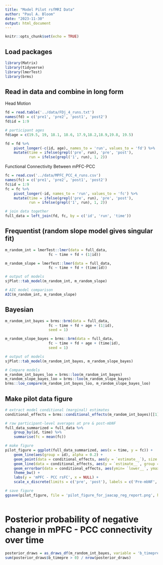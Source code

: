 ```yaml
---
title: "Model Pilot rsfMRI Data"
author: "Paul A. Bloom"
date: "2023-11-30"
output: html_document
---
```


```r
knitr::opts_chunk$set(echo = TRUE)
```

## Load packages

```r
library(Matrix)
library(tidyverse)
library(lmerTest)
library(brms)
```
## Read in data and combine in long form

Head Motion
```r
fd = read.table('../data/FDj_4_runs.txt')
names(fd) = c('pre1', 'pre2', 'post1', 'post2')
fd$id = 1:9

# participant ages
fd$age = c(19.5, 19, 18.1, 18.6, 17.9,18.2,18.9,19.8, 19.5)

fd = fd %>%
    pivot_longer(-c(id, age), names_to = 'run', values_to = 'fd') %>%
    mutate(time = ifelse(grepl('pre', run), 'pre', 'post'),
           run = ifelse(grepl('1', run), 1, 2))

```

Functional Connectivity Between mPFC-PCC
```r
fc = read.csv('../data/MPFC_PCC_4_runs.csv')
names(fc) = c('pre1', 'pre2', 'post1', 'post2')
fc$id = 1:9
fc = fc %>%
    pivot_longer(-id, names_to = 'run', values_to = 'fc') %>%
    mutate(time = ifelse(grepl('pre', run), 'pre', 'post'),
           run = ifelse(grepl('1', run), 1, 2))

# join data together
full_data = left_join(fd, fc, by = c('id', 'run', 'time'))
```


## Frequentist (random slope model gives singular fit)
```r
m_random_int = lmerTest::lmer(data = full_data,
                    fc ~ time + fd + (1|id))

m_random_slope = lmerTest::lmer(data = full_data,
                    fc ~ time + fd + (time|id))

# output of models
sjPlot::tab_model(m_random_int, m_random_slope)

# AIC model comparison
AIC(m_random_int, m_random_slope)
```
## Bayesian
```r
m_random_int_bayes = brms::brm(data = full_data,
                    fc ~ time + fd + age + (1|id),
                    seed = 1)

m_random_slope_bayes = brms::brm(data = full_data,
                    fc ~ time + fd + age + (time|id),
                    seed = 1)

# output of models
sjPlot::tab_model(m_random_int_bayes, m_random_slope_bayes)

# Compare models
m_random_int_bayes_loo = brms::loo(m_random_int_bayes)
m_random_slope_bayes_loo = brms::loo(m_random_slope_bayes)
brms::loo_compare(m_random_int_bayes_loo, m_random_slope_bayes_loo)
```

## Make pilot data figure
```r
# extract model conditional (marginal) estimates
conditional_effects = brms::conditional_effects(m_random_int_bayes)[[1]]

# raw participant-level averages at pre & post-mbNF
full_data_summarized = full_data %>%
    group_by(id, time) %>%
    summarise(fc = mean(fc))

# make figure
pilot_figure = ggplot(full_data_summarized, aes(x = time, y = fc)) +
    geom_line(aes(group = id), alpha = 0.2) +
    geom_point(data = conditional_effects, aes(y = `estimate__`), size = 3, color = 'blue') +
    geom_line(data = conditional_effects, aes(y = `estimate__`, group = fd), lwd = 1, color = 'blue') +
    geom_errorbar(data = conditional_effects, aes(ymin= `lower__`, ymax = `upper__`), width = .1, lwd = 1, color = 'blue') +
    theme_bw() +
    labs(y = 'mPFC - PCC rsFC', x = NULL) +
    scale_x_discrete(limits = c('pre', 'post'), labels = c('Pre-mbNF', 'Post-mbNF'))

# save figure
ggsave(pilot_figure, file = 'pilot_figure_for_jaacap_reg_report.png', height=4, width = 5)
    
```


# Posterior probability of negative change in mPFC - PCC connectivity over time
```r
posterior_draws = as_draws_df(m_random_int_bayes, variable = 'b_timepre')
sum(posterior_draws$b_timepre > 0) / nrow(posterior_draws)
```


